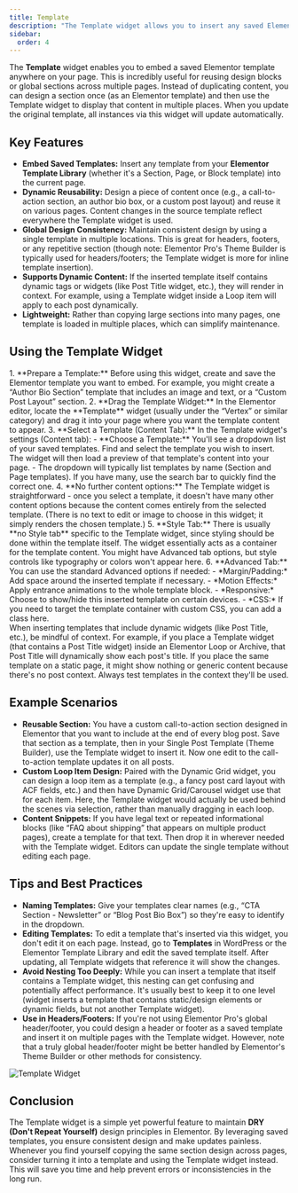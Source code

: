 ```yaml
---
title: Template
description: "The Template widget allows you to insert any saved Elementor template (section or page) into your layout, letting you reuse designs dynamically."
sidebar:
  order: 4
---
```



The **Template** widget enables you to embed a saved Elementor template anywhere on your page. This is incredibly useful for reusing design blocks or global sections across multiple pages. Instead of duplicating content, you can design a section once (as an Elementor template) and then use the Template widget to display that content in multiple places. When you update the original template, all instances via this widget will update automatically.

## Key Features

- **Embed Saved Templates:** Insert any template from your **Elementor Template Library** (whether it's a Section, Page, or Block template) into the current page.
- **Dynamic Reusability:** Design a piece of content once (e.g., a call-to-action section, an author bio box, or a custom post layout) and reuse it on various pages. Content changes in the source template reflect everywhere the Template widget is used.
- **Global Design Consistency:** Maintain consistent design by using a single template in multiple locations. This is great for headers, footers, or any repetitive section (though note: Elementor Pro's Theme Builder is typically used for headers/footers; the Template widget is more for inline template insertion).
- **Supports Dynamic Content:** If the inserted template itself contains dynamic tags or widgets (like Post Title widget, etc.), they will render in context. For example, using a Template widget inside a Loop item will apply to each post dynamically.
- **Lightweight:** Rather than copying large sections into many pages, one template is loaded in multiple places, which can simplify maintenance.

## Using the Template Widget

<Steps>
1. **Prepare a Template:** Before using this widget, create and save the Elementor template you want to embed. For example, you might create a “Author Bio Section” template that includes an image and text, or a “Custom Post Layout” section.
2. **Drag the Template Widget:** In the Elementor editor, locate the **Template** widget (usually under the “Vertex” or similar category) and drag it into your page where you want the template content to appear.
3. **Select a Template (Content Tab):** In the Template widget's settings (Content tab):
   - **Choose a Template:** You'll see a dropdown list of your saved templates. Find and select the template you wish to insert. The widget will then load a preview of that template's content into your page.
   - The dropdown will typically list templates by name (Section and Page templates). If you have many, use the search bar to quickly find the correct one.
4. **No further content options:** The Template widget is straightforward - once you select a template, it doesn't have many other content options because the content comes entirely from the selected template. (There is no text to edit or image to choose in this widget; it simply renders the chosen template.)
5. **Style Tab:** There is usually **no Style tab** specific to the Template widget, since styling should be done within the template itself. The widget essentially acts as a container for the template content. You might have Advanced tab options, but style controls like typography or colors won't appear here.
6. **Advanced Tab:** You can use the standard Advanced options if needed:
   - *Margin/Padding:* Add space around the inserted template if necessary.
   - *Motion Effects:* Apply entrance animations to the whole template block.
   - *Responsive:* Choose to show/hide this inserted template on certain devices.
   - *CSS:* If you need to target the template container with custom CSS, you can add a class here.
</Steps>

<Aside type="note" title='Dynamic Context'>
When inserting templates that include dynamic widgets (like Post Title, etc.), be mindful of context. For example, if you place a Template widget (that contains a Post Title widget) inside an Elementor Loop or Archive, that Post Title will dynamically show each post's title. If you place the same template on a static page, it might show nothing or generic content because there's no post context. Always test templates in the context they'll be used.
</Aside>

## Example Scenarios

- **Reusable Section:** You have a custom call-to-action section designed in Elementor that you want to include at the end of every blog post. Save that section as a template, then in your Single Post Template (Theme Builder), use the Template widget to insert it. Now one edit to the call-to-action template updates it on all posts.
- **Custom Loop Item Design:** Paired with the Dynamic Grid widget, you can design a loop item as a template (e.g., a fancy post card layout with ACF fields, etc.) and then have Dynamic Grid/Carousel widget use that for each item. Here, the Template widget would actually be used behind the scenes via selection, rather than manually dragging in each loop.
- **Content Snippets:** If you have legal text or repeated informational blocks (like “FAQ about shipping” that appears on multiple product pages), create a template for that text. Then drop it in wherever needed with the Template widget. Editors can update the single template without editing each page.

## Tips and Best Practices

- **Naming Templates:** Give your templates clear names (e.g., “CTA Section - Newsletter” or “Blog Post Bio Box”) so they're easy to identify in the dropdown.
- **Editing Templates:** To edit a template that's inserted via this widget, you don't edit it on each page. Instead, go to **Templates** in WordPress or the Elementor Template Library and edit the saved template itself. After updating, all Template widgets that reference it will show the changes.
- **Avoid Nesting Too Deeply:** While you can insert a template that itself contains a Template widget, this nesting can get confusing and potentially affect performance. It's usually best to keep it to one level (widget inserts a template that contains static/design elements or dynamic fields, but not another Template widget).
- **Use in Headers/Footers:** If you're not using Elementor Pro's global header/footer, you could design a header or footer as a saved template and insert it on multiple pages with the Template widget. However, note that a truly global header/footer might be better handled by Elementor's Theme Builder or other methods for consistency.

![Template Widget](https://cdn.webilia.com/u/d/2025/08/vertex-widget-template.png)

## Conclusion

The Template widget is a simple yet powerful feature to maintain **DRY (Don't Repeat Yourself)** design principles in Elementor. By leveraging saved templates, you ensure consistent design and make updates painless. Whenever you find yourself copying the same section design across pages, consider turning it into a template and using the Template widget instead. This will save you time and help prevent errors or inconsistencies in the long run.